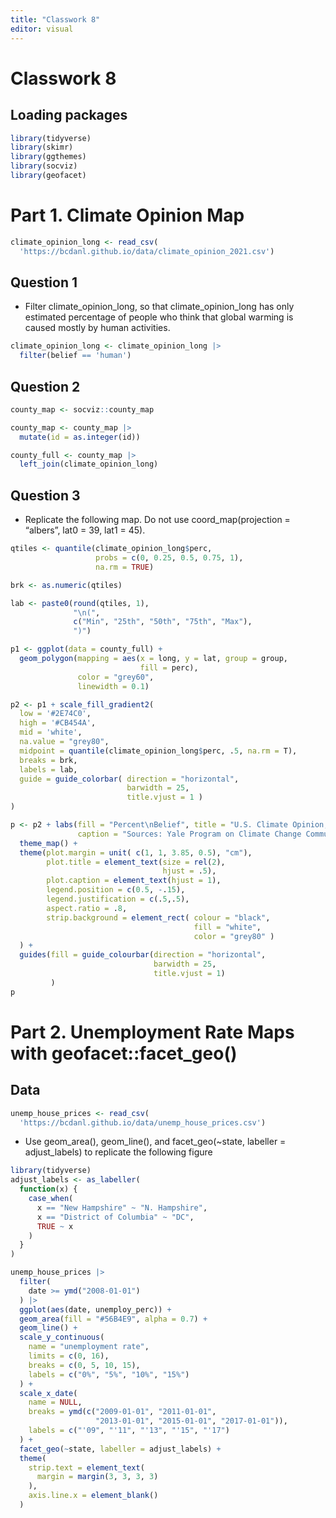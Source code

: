 ```yaml
---
title: "Classwork 8"
editor: visual
---
```


# Classwork 8

## Loading packages
```r
library(tidyverse)
library(skimr)
library(ggthemes)
library(socviz)
library(geofacet)
```

# Part 1. Climate Opinion Map
```r
climate_opinion_long <- read_csv(
  'https://bcdanl.github.io/data/climate_opinion_2021.csv')
```
## Question 1
- Filter climate_opinion_long, so that climate_opinion_long has only estimated percentage of people who think that global warming is caused mostly by human activities.

```r
climate_opinion_long <- climate_opinion_long |>  
  filter(belief == 'human')
```

## Question 2

```r
county_map <- socviz::county_map

county_map <- county_map |> 
  mutate(id = as.integer(id))

county_full <- county_map |> 
  left_join(climate_opinion_long)

```

## Question 3
- Replicate the following map.
Do not use coord_map(projection = "albers", lat0 = 39, lat1 = 45).

```r
qtiles <- quantile(climate_opinion_long$perc, 
                   probs = c(0, 0.25, 0.5, 0.75, 1), 
                   na.rm = TRUE)

brk <- as.numeric(qtiles)

lab <- paste0(round(qtiles, 1), 
              "\n(", 
              c("Min", "25th", "50th", "75th", "Max"), 
              ")")

p1 <- ggplot(data = county_full) + 
  geom_polygon(mapping = aes(x = long, y = lat, group = group, 
                             fill = perc),
               color = "grey60", 
               linewidth = 0.1) 

p2 <- p1 + scale_fill_gradient2( 
  low = '#2E74C0',  
  high = '#CB454A',  
  mid = 'white', 
  na.value = "grey80",
  midpoint = quantile(climate_opinion_long$perc, .5, na.rm = T),
  breaks = brk,
  labels = lab,
  guide = guide_colorbar( direction = "horizontal",
                          barwidth = 25,
                          title.vjust = 1 )
) 

p <- p2 + labs(fill = "Percent\nBelief", title = "U.S. Climate Opinion, 2021",
               caption = "Sources: Yale Program on Climate Change Communication\n(https://climatecommunication.yale.edu/visualizations-data/ycom-us/)") +
  theme_map() +
  theme(plot.margin = unit( c(1, 1, 3.85, 0.5), "cm"),
        plot.title = element_text(size = rel(2),
                                  hjust = .5),
        plot.caption = element_text(hjust = 1),
        legend.position = c(0.5, -.15),
        legend.justification = c(.5,.5),
        aspect.ratio = .8,
        strip.background = element_rect( colour = "black",
                                         fill = "white",
                                         color = "grey80" )
  ) +
  guides(fill = guide_colourbar(direction = "horizontal", 
                                barwidth = 25,
                                title.vjust = 1)
         )
p
```
# Part 2. Unemployment Rate Maps with geofacet::facet_geo()

## Data
```r
unemp_house_prices <- read_csv(
  'https://bcdanl.github.io/data/unemp_house_prices.csv')
```
- Use geom_area(), geom_line(), and facet_geo(~state, labeller = adjust_labels) to replicate the following figure

```r
library(tidyverse)
adjust_labels <- as_labeller(
  function(x) {
    case_when(
      x == "New Hampshire" ~ "N. Hampshire",
      x == "District of Columbia" ~ "DC",
      TRUE ~ x
    )
  }
)
```

```r
unemp_house_prices |> 
  filter(
    date >= ymd("2008-01-01")
  ) |>
  ggplot(aes(date, unemploy_perc)) + 
  geom_area(fill = "#56B4E9", alpha = 0.7) +
  geom_line() + 
  scale_y_continuous(
    name = "unemployment rate",
    limits = c(0, 16),
    breaks = c(0, 5, 10, 15),
    labels = c("0%", "5%", "10%", "15%")
  ) +
  scale_x_date(
    name = NULL,
    breaks = ymd(c("2009-01-01", "2011-01-01", 
                   "2013-01-01", "2015-01-01", "2017-01-01")),
    labels = c("'09", "'11", "'13", "'15", "'17")
  ) +
  facet_geo(~state, labeller = adjust_labels) +
  theme(
    strip.text = element_text(
      margin = margin(3, 3, 3, 3)
    ),
    axis.line.x = element_blank()
  )
```

